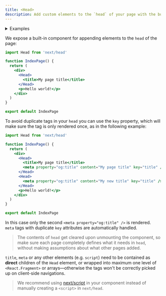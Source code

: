 ```yaml
---
title: <Head>
description: Add custom elements to the `head` of your page with the built-in Head component.
---
```


<details>
  <summary>Examples</summary>

- [Head Elements](https://github.com/vercel/next.js/tree/canary/examples/head-elements)
- [Layout Component](https://github.com/vercel/next.js/tree/canary/examples/layout-component)

</details>

We expose a built-in component for appending elements to the `head` of the page:

```jsx
import Head from 'next/head'

function IndexPage() {
  return (
    <div>
      <Head>
        <title>My page title</title>
      </Head>
      <p>Hello world!</p>
    </div>
  )
}

export default IndexPage
```

To avoid duplicate tags in your `head` you can use the `key` property, which will make sure the tag is only rendered once, as in the following example:

```jsx
import Head from 'next/head'

function IndexPage() {
  return (
    <div>
      <Head>
        <title>My page title</title>
        <meta property="og:title" content="My page title" key="title" />
      </Head>
      <Head>
        <meta property="og:title" content="My new title" key="title" />
      </Head>
      <p>Hello world!</p>
    </div>
  )
}

export default IndexPage
```

In this case only the second `<meta property="og:title" />` is rendered. `meta` tags with duplicate `key` attributes are automatically handled.

> The contents of `head` get cleared upon unmounting the component, so make sure each page completely defines what it needs in `head`, without making assumptions about what other pages added.

`title`, `meta` or any other elements (e.g. `script`) need to be contained as **direct** children of the `Head` element,
or wrapped into maximum one level of `<React.Fragment>` or arrays—otherwise the tags won't be correctly picked up on client-side navigations.

> We recommend using [next/script](/docs/pages/building-your-application/optimizing/scripts) in your component instead of manually creating a `<script>` in `next/head`.
